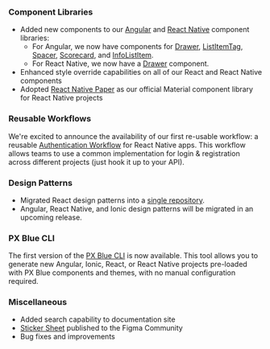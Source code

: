 ### Component Libraries

-   Added new components to our [Angular](https://pxblue-components.github.io/angular) and [React Native](https://pxblue-components.github.io/react-native) component libraries:
    -   For Angular, we now have components for [Drawer](https://pxblue-components.github.io/angular/?path=/info/components-drawer--readme), [ListItemTag](https://pxblue-components.github.io/angular/?path=/info/components-list-item-tag--readme), [Spacer](https://pxblue-components.github.io/angular/?path=/info/components-spacer--readme),
        [Scorecard](https://pxblue-components.github.io/angular/?path=/info/components-score-card--readme), and [InfoListItem](https://pxblue-components.github.io/angular/?path=/info/components-info-list-item--readme).
    -   For React Native, we now have a [Drawer](https://pxblue-components.github.io/react-native/?path=/info/components-documentation--drawer) component.
-   Enhanced style override capabilities on all of our React and React Native components
-   Adopted [React Native Paper](https://callstack.github.io/react-native-paper/) as our official Material component library for React Native projects

### Reusable Workflows

We're excited to announce the availability of our first re-usable workflow: a reusable [Authentication Workflow](https://www.npmjs.com/package/@pxblue/react-native-auth-workflow) for React Native apps. This workflow allows teams to use a common implementation for login & registration across different projects (just hook it up to your API).

### Design Patterns

-   Migrated React design patterns into a [single repository](https://codesandbox.io/s/github/pxblue/react-design-patterns).
-   Angular, React Native, and Ionic design patterns will be migrated in an upcoming release.

### PX Blue CLI

The first version of the [PX Blue CLI](https://www.npmjs.com/package/@pxblue/cli) is now available. This tool allows you to generate new Angular, Ionic, React, or React Native projects pre-loaded with PX Blue components and themes, with no manual configuration required.

### Miscellaneous

-   Added search capability to documentation site
-   [Sticker Sheet](https://www.figma.com/community/file/852558784352181868) published to the Figma Community
-   Bug fixes and improvements
